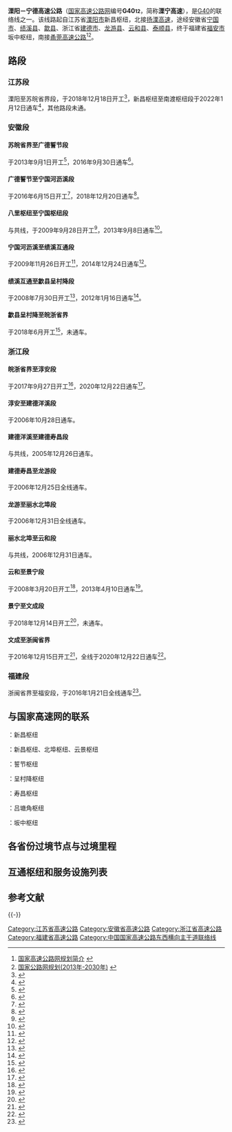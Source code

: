 {{中国高速公路信息框
| 编号 = G4012
| 名称 = 溧阳－宁德高速公路
| 地圖 = 
| 路線簡稱 = 溧宁
| 最近通車日期 = 2022年1月12日
| 规划总里程 = 
| 起點 = [[江苏省|江苏省]][[溧阳市|溧阳市]]新昌枢纽
| 終點 = [[福建省|福建省]][[福安市|福安市]]坂中枢纽
| 出口處數 = 
| 服务区数 = 
}}
'''溧阳－宁德高速公路'''（[[中国国家高速公路网|国家高速公路网]]编号'''G40<small>12</small>'''，简称'''溧宁高速'''），是[[沪陕高速公路|G40]]的联络线之一。该线路起自江苏省[[溧阳市|溧阳市]]新昌枢纽，北接[[扬溧高速|扬溧高速]]，途经安徽省[[宁国市|宁国市]]、[[绩溪县|绩溪县]]、[[歙县|歙县]]、浙江省[[建德市|建德市]]、[[龙游县|龙游县]]、[[云和县|云和县]]、[[泰顺县|泰顺县]]，终于福建省[[福安市|福安市]]坂中枢纽，南接[[甬莞高速公路|甬莞高速公路]]<ref>[http://zfxxgk.ndrc.gov.cn/PublicItemView.aspx?ItemID={4f589ce2-c398-4770-858d-3036b98fa405} 国家高速公路网规划简介] {{webarchive|url=https://web.archive.org/web/20160306182347/http://zfxxgk.ndrc.gov.cn/publicitemview.aspx?itemid=%7B4f589ce2-c398-4770-858d-3036b98fa405%7D |date=2016-03-06 }}</ref><ref>[http://zfxxgk.ndrc.gov.cn/PublicItemView.aspx?ItemID={93c7d13b-aa0d-4beb-955e-268adade8a8f} 国家公路网规划(2013年-2030年)] {{webarchive|url=https://web.archive.org/web/20161016051120/http://zfxxgk.ndrc.gov.cn/PublicItemView.aspx?ItemID=%7B93c7d13b-aa0d-4beb-955e-268adade8a8f%7D |date=2016-10-16 }}</ref>。

== 路段 ==
===江苏段===
{{Main|溧黄高速公路}}
溧阳至苏皖省界段，于2018年12月18日开工<ref>{{cite news |author1=石小磊 |title=我省再开工两条高速公路 苏皖再增高速通道 |url=http://epaper.yzwb.net/html_t/2018-12/20/content_499345.htm |accessdate=2019-01-20 |work=扬子晚报 |date=2018-12-20 |page=A2 |language=zh-cn |archive-url=https://web.archive.org/web/20190120194615/http://epaper.yzwb.net/html_t/2018-12/20/content_499345.htm |archive-date=2019-01-20 |dead-url=yes }}</ref>，新昌枢纽至南渡枢纽段于2022年1月12日通车<ref>{{Cite web|title=江苏省交通运输厅门户网站 交通要闻 溧宁高速新昌枢纽至南渡南枢纽段开通 高淳溧阳新增高速环路|url=http://jtyst.jiangsu.gov.cn/art/2022/1/12/art_41904_10315103.html|access-date=2022-01-15|work=jtyst.jiangsu.gov.cn|archive-date=2022-01-15|archive-url=https://web.archive.org/web/20220115020734/http://jtyst.jiangsu.gov.cn/art/2022/1/12/art_41904_10315103.html|dead-url=no}}</ref>，其他路段未通。
===安徽段===
{{Main|溧黄高速公路|建黄高速公路}}
====苏皖省界至广德誓节段====
于2013年9月1日开工<ref>{{Cite web |url = http://news.newsxc.com/shizhixinwen/2013-09-04/127472.html |title = 溧广高速公路试验段同时在郎溪广德两地开工 |date = 2013-09-04 |publisher = 宣城新闻网 |language = zh-cn |accessdate = 2015-01-21 |archiveurl = https://web.archive.org/web/20150121192909/http://news.newsxc.com/shizhixinwen/2013-09-04/127472.html |archivedate = 2015-01-21 }}</ref>，2016年9月30日通车<ref>{{cite web|author1=陈欣然|title=安徽省对接长三角再添一条快速通道 溧阳至广德高速安徽段通车试运营|url=http://ah.anhuinews.com/system/2016/09/30/007474682.shtml|website=中安在线|accessdate=2016-12-18|date=2016-10-01|archive-url=https://web.archive.org/web/20161220155354/http://ah.anhuinews.com/system/2016/09/30/007474682.shtml|archive-date=2016-12-20|dead-url=yes}}</ref>。
====广德誓节至宁国河沥溪段====
于2016年6月15日开工<ref>{{cite web|author1=|title=广宁高速破土动工|url=http://www.ngcm.cn/articleview/2016-6-15/article_view_41653.htm|website=宁国传媒网|accessdate=2017-11-18|date=2016-06-15|archive-url=https://web.archive.org/web/20171201030554/http://www.ngcm.cn/articleview/2016-6-15/article_view_41653.htm|archive-date=2017-12-01|dead-url=yes}}</ref>，2018年12月20日通车<ref>{{Cite web|title=广宁高速公路建成通车|url=http://www.ahgsjl.com/Show.aspx?ID=c60648c1-c8a4-4ca4-a052-ff36774acb81|accessdate=2019-11-26|work=www.ahgsjl.com|archive-date=2020-01-20|archive-url=https://web.archive.org/web/20200120012551/http://www.ahgsjl.com/Show.aspx?ID=c60648c1-c8a4-4ca4-a052-ff36774acb81|dead-url=no}}</ref>。
====八里枢纽至宁国枢纽段====
与{{China Expwy Name|S05|P=Anhui}}共线，于2009年9月28日开工<ref>{{Cite web |url = http://ah.anhuinews.com/system/2009/09/29/002347875.shtml |title = 宁宣杭高速公路宣城至宁国段开工 |date = 2009-09-29 |publisher = 中安在线 |language = zh-cn |accessdate = 2020-03-02 |archive-url = https://web.archive.org/web/20150121184315/http://ah.anhuinews.com/system/2009/09/29/002347875.shtml |archive-date = 2015-01-21 |dead-url = yes }}</ref>，2013年9月8日通车<ref>{{Cite web |url = http://ah.anhuinews.com/qmt/system/2013/09/09/006056075.shtml |title = 宣城至宁国高速9月8日通车试运营 |date = 2013-09-09 |publisher = 中安在线 |language = zh-cn |accessdate = 2020-03-02 |archive-url = https://web.archive.org/web/20150121183620/http://ah.anhuinews.com/qmt/system/2013/09/09/006056075.shtml |archive-date = 2015-01-21 |dead-url = yes }}</ref>。
====宁国河沥溪至绩溪互通段====
于2009年11月26日开工<ref>{{Cite web |url = http://ah.anhuinews.com/qmt/system/2009/11/27/002448088.shtml |title = 扬绩高速公路宁绩段开工建设 |date = 2009-11-27 |publisher = 中安在线 |language = zh-cn |accessdate = 2015-01-21 |archive-url = https://web.archive.org/web/20160304093405/http://ah.anhuinews.com/qmt/system/2009/11/27/002448088.shtml |archive-date = 2016-03-04 |dead-url = yes }}</ref>，2014年12月24日通车<ref>{{cite web|author1=吴改|author2=白云磊|title=宁绩高速今日正式通车 两地车程缩短为40分钟 我省通往长三角又一条快速通道|url=http://ah.anhuinews.com/system/2014/12/24/006635312.shtml|website=中安在线|accessdate=2016-12-18|date=2014-12-24|archive-url=https://web.archive.org/web/20161220155358/http://ah.anhuinews.com/system/2014/12/24/006635312.shtml|archive-date=2016-12-20|dead-url=yes}}</ref>。
====绩溪互通至歙县呈村降段====
于2008年7月30日开工<ref>{{Cite web |url = http://ah.anhuinews.com/system/2008/07/30/002078872.shtml |title = 宣黄高速一期今天正式动工 |date = 2008-07-30 |publisher = 中安在线 |language = zh-cn |accessdate = 2015-01-21 |archive-url = https://web.archive.org/web/20150121184133/http://ah.anhuinews.com/system/2008/07/30/002078872.shtml |archive-date = 2015-01-21 |dead-url = yes }}</ref>，2012年1月16日通车<ref>{{cite web|author1=王玉|title=绩黄高速通车试运营|url=http://ah.anhuinews.com/system/2012/01/17/004714299.shtml|website=中安在线|accessdate=2016-12-18|date=2012-01-17|archive-url=https://web.archive.org/web/20161220155338/http://ah.anhuinews.com/system/2012/01/17/004714299.shtml|archive-date=2016-12-20|dead-url=yes}}</ref>。
====歙县呈村降至皖浙省界====
于2018年6月开工<ref>{{Cite news|url=http://www.ahyouth.com/news/20200313/1436139.shtml|title=黄千高速岳黄项目复工在即|author=|date=2020-03-13|accessdate=2020-05-06|archive-date=2020-09-13|archive-url=https://web.archive.org/web/20200913032953/http://www.ahyouth.com/news/20200313/1436139.shtml|dead-url=no}}</ref>，未通车。
===浙江段===
{{Main|千黄高速公路|杭新景高速公路|龙丽高速公路|丽龙庆高速公路|丽温高速公路|泰顺支线高速公路}}
====皖浙省界至淳安段====
于2017年9月27日开工<ref>{{cite web |author1=吴佳妮 |title=千黄高速淳安段全面开工 3年后千岛湖到黄山仅1小时 |url=http://hangzhou.zjol.com.cn/system/2017/09/27/021601562.shtml |website=浙江在线网 |accessdate=2019-01-20 |language=zh-cn |date=2017-09-27 |archive-url=https://web.archive.org/web/20190519070328/http://hangzhou.zjol.com.cn/system/2017/09/27/021601562.shtml |archive-date=2019-05-19 |dead-url=no }}</ref>，2020年12月22日通车<ref>{{Cite web|title=千黄高速12月22日通车 淳安威坪正式进入高速时代-杭州新闻中心-杭州网|url=https://hznews.hangzhou.com.cn/chengshi/content/2020-12/22/content_7878129.html|accessdate=2020-12-22|work=hznews.hangzhou.com.cn|archive-date=2020-12-22|archive-url=https://web.archive.org/web/20201222010019/https://hznews.hangzhou.com.cn/chengshi/content/2020-12/22/content_7878129.html|dead-url=no}}</ref>。
====淳安至建德洋溪段====
于2006年10月28日通车。
====建德洋溪至建德寿昌段====
与{{China Expwy Name|G6021}}共线，2005年12月26日通车。
====建德寿昌至龙游段====
于2006年12月25日全线通车。
====龙游至丽水北埠段====
于2006年12月31日全线通车。
====丽水北埠至云和段====
与{{China Expwy Name|G25}}共线，2006年12月31日通车。
====云和至景宁段====
于2008年3月20日开工<ref>{{cite web|author1=丽水日报|title=龙丽温（泰）高速公路云景段昨开建|url=http://www.lishui.gov.cn/zfzx/tpxx/200803/t20080321_834106.html|website=丽水市政府网|accessdate=2016-12-18|date=2008-03-21|archive-url=https://web.archive.org/web/20161220173949/http://www.lishui.gov.cn/zfzx/tpxx/200803/t20080321_834106.html|archive-date=2016-12-20|dead-url=yes}}</ref>，2013年4月10日通车<ref>{{cite web|author1=夏丹|author2=张帆|author3=叶尚蓉|title=云景高速公路正式开通 畲乡融入“四小时经济圈”|url=http://zjnews.zjol.com.cn/05zjnews/system/2013/04/11/019271824.shtml|website=浙江在线|accessdate=2016-12-18|date=2013-04-11|archive-url=https://web.archive.org/web/20161220184358/http://zjnews.zjol.com.cn/05zjnews/system/2013/04/11/019271824.shtml|archive-date=2016-12-20|dead-url=no}}</ref>。
====景宁至文成段====
于2018年12月14日开工<ref>{{cite web |title=景文高速开工建设 |url=http://www.zj.gov.cn/art/2018/12/24/art_13104_2299939.html |website=浙江省政府网 |accessdate=2019-01-20 |date=2018-12-24 |archive-url=https://web.archive.org/web/20190121010736/http://www.zj.gov.cn/art/2018/12/24/art_13104_2299939.html |archive-date=2019-01-21 |dead-url=no }}</ref>，未通车。
====文成至浙闽省界====
于2016年12月15日开工<ref>{{cite web|author1=浙江省交通运输厅|title=龙丽温高速文泰段于12月15日开工|url=http://www.zjt.gov.cn/art/2016/12/16/art_17_968201.html|website=浙江交通|accessdate=2016-12-18|date=2016-12-16|deadurl=yes|archiveurl=https://web.archive.org/web/20161220153225/http://www.zjt.gov.cn/art/2016/12/16/art_17_968201.html|archivedate=2016-12-20}}</ref>，全线于2020年12月22日通车<ref>{{Cite web|title=文泰高速通车|url=http://www.wenzhou.gov.cn/art/2020/12/22/art_1217829_59037723.html|access-date=2022-01-03|work=www.wenzhou.gov.cn|archive-date=2022-01-03|archive-url=https://web.archive.org/web/20220103144228/http://www.wenzhou.gov.cn/art/2020/12/22/art_1217829_59037723.html|dead-url=no}}</ref>。
===福建段===
{{Main|福寿高速公路}}
浙闽省界至福安段，于2016年1月21日全线通车<ref>{{cite web|author1=李思玲|author2=杨新勇|title=福寿高速公路今日全线通车 设有2个出入口|url=http://www.hxnews.com/news/fj/fz/201601/21/811107.shtml|website=海峡网|accessdate=2016-12-18|date=2016-01-21|archive-url=https://web.archive.org/web/20161220174225/http://www.hxnews.com/news/fj/fz/201601/21/811107.shtml|archive-date=2016-12-20|dead-url=no}}</ref>。

==与国家高速网的联系==
{{China Expwy Name|G4011}}：新昌枢纽

{{China Expwy Name|G25}}：新昌枢纽、北埠枢纽、云景枢纽

{{China Expwy Name|G50}}：誓节枢纽

{{China Expwy Name|G56}}：呈村降枢纽

{{China Expwy Name|G6021}}：寿昌枢纽

{{China Expwy Name|G60}}：吕塘角枢纽

{{China Expwy Name|G1523}}：坂中枢纽

== 各省份过境节点与过境里程 ==
==互通枢纽和服务设施列表==
{{Start expwy exit box|place=1}}
{{Expwy exit item|type=H|name=新昌|place=[[常州市|常州市]]<br/>[[溧阳市|溧阳市]]|place rows=6|highway connection={{China Expwy Name|G25}}<br/>{{China Expwy Name|G4011}}}}
{{Expwy exit item|type=E|name=南渡|state=U|road connection={{中国国道名|104}}}}
{{Expwy exit item|type=H|name=南渡|highway connection={{China Expwy Name|S68|P=Jiangsu}}}}
{{Expwy exit item|type=E|name=周城|state=U|road connection=金溪路}}
{{Expwy exit item|type=S|name=前宋|state=U}}
{{Expwy exit item|type=E|name=社渚|state=U|road connection={{中国省道名|360|P=江苏}}}}
{{Expwy exit item|type=B|name=苏皖界|state=U|place=苏皖界|place rows=1}}
{{Expwy exit item|type=E|name=临时互通|place=[[宣城市|宣城市]]<br/>[[郎溪县|郎溪县]]|place rows=4|road connection={{中国县道名|021}}}}
{{Expwy exit item|type=T|name=皖苏郎溪主线|comment=未来将拆除}}
{{Expwy exit item|type=E|name=郎溪东|road connection={{中国省道名|202|P=安徽}}<br/>迎宾大道}}
{{Expwy exit item|type=S|name=郎溪}}
{{Expwy exit item|type=H|name=誓节|place=[[宣城市|宣城市]]<br/>[[广德市|广德市]]|place rows=3|highway connection={{China Expwy Name|G50}}}}
{{Expwy exit item|type=S|name=月湾}}
{{Expwy exit item|type=E|name=杨滩|road connection={{中国省道名|203|P=安徽}}}}
{{Expwy exit item|type=H|name=河沥溪|state=C|place=[[宣城市|宣城市]]<br/>[[宁国市|宁国市]]|place rows=5|highway connection={{China Expwy Name|S05|P=Anhui}}|comment=与{{China Expwy Name|S05|P=Anhui}}共线段起点}}
{{Expwy exit item|type=EH|name=宁国|state=C|highway connection={{China Expwy Name|S05|P=Anhui}}|road connection={{中国国道名|329}}<br/>{{中国省道名|104|P=安徽}}|comment=与{{China Expwy Name|S05|P=Anhui}}共线段终点}}
{{Expwy exit item|type=S|name=宁国}}
{{Expwy exit item|type=E|name=甲路|road connection={{中国国道名|233}}}}
{{Expwy exit item|type=E|name=鸿门|alias=胡乐|road connection={{中国国道名|330}}}}
{{Expwy exit item|type=S|name=金沙|place=[[宣城市|宣城市]]<br/>[[绩溪县|绩溪县]]|place rows=4}}
{{Expwy exit item|type=E|name=金沙|road connection={{中国国道名|233}}}}
{{Expwy exit item|type=E|name=绩溪|road connection=来苏北路<br/>西环线}}
{{Expwy exit item|type=S|name=华阳}}
{{Expwy exit item|place=[[黄山市|黄山市]]<br/>[[歙县|歙县]]|place rows=6|type=E|name=歙县东|road connection={{中国国道名|233}}}}
{{Expwy exit item|type=H|name=呈村降|state=C|highway connection={{China Expwy Name|G56}}|comment=与{{China Expwy Name|G56}}共线段起点}}
{{Expwy exit item|type=H|name=呈村降东|state=U|highway connection={{China Expwy Name|G56}}|comment=与{{China Expwy Name|G56}}共线段终点}}
{{Expwy exit item|type=E|name=五渡|state=U}}
{{Expwy exit item|type=S|name=深渡|state=U}}
{{Expwy exit item|type=E|name=武阳|state=U}}
{{Expwy exit item|place=皖浙界|place rows=1|type=B|name=皖浙界|dist start=|state=U}}
{{Expwy exit item|type=E|name=威坪|place=[[杭州市|杭州市]]<br/>[[淳安县|淳安县]]|place rows=7|road connection={{中国县道名|707}}}}
{{Expwy exit item|type=E|name=宋村|road connection={{中国县道名|707}}}}
{{Expwy exit item|type=P|name=千岛湖}}
{{Expwy exit item|type=E|name=汪宅|road connection=环左线}}
{{Expwy exit item|type=E|name=千岛湖|road connection={{中国省道名|302|P=浙江}}}}
{{Expwy exit item|type=E|name=青溪|road connection=睦州大道（{{中国国道名|330}}）}}
{{Expwy exit item|type=E|name=淡竹|road connection={{中国国道名|330}}}}
{{expwy exit item|type=EH|name=新安江|state=C|place=[[杭州市|杭州市]]<br/>[[建德市|建德市]]|place rows=5|highway connection={{China Expwy Name|G6021}}|road connection={{中国国道名|320}}|comment=与{{China Expwy Name|G6021}}共线段起点}}
{{expwy exit item|type=E|name=寿昌|road connection={{中国国道名|320}}|state=C}}
{{expwy exit item|type=H|name=八亩丘|highway connection={{China Expwy Name|G6021}}|comment=与{{China Expwy Name|G6021}}共线段终点|state=C}}
{{expwy exit item|type=E|name=航头|road connection={{中国省道名|305|P=浙江}}}}
{{expwy exit item|type=E|name=大店口|road connection={{中国国道名|320}}}}
{{expwy exit item|type=S|name=龙游|place=[[衢州市|衢州市]]<br/>[[龙游县|龙游县]]|place rows=6}}
{{expwy exit item|type=E|name=龙游北|road connection=龙游支线连接线}}
{{expwy exit item|type=H|name=吕塘角|highway connection={{China Expwy Name|G60}}}}
{{Expwy exit item|type=E|name=龙游南|road connection={{中国省道名|315|P=浙江}}}}
{{Expwy exit item|type=S|name=灵溪}}
{{Expwy exit item|type=E|name=灵溪|road connection={{中国县道名|728}}<br/>青龙路}}
{{Expwy exit item|type=E|place=[[丽水市|丽水市]]<br/>[[遂昌县|遂昌县]]|place rows=5|name=北界|road connection={{中国国道名|528}}}}
{{Expwy exit item|type=E|name=新路湾|road connection={{中国国道名|528}}}}
{{Expwy exit item|type=E|name=遂昌|road connection=水阁路}}
{{Expwy exit item|type=P|name=遂昌}}
{{Expwy exit item|type=E|name=遂昌东|road connection=元立大道（{{中国省道名|222|P=浙江}}）}}
{{Expwy exit item|type=E|name=古市|place=[[丽水市|丽水市]]<br/>[[松阳县|松阳县]]|place rows=4|road connection={{中国县道名|710}}<br/>江南公路}}
{{Expwy exit item|type=S|name=松阳}}
{{Expwy exit item|type=E|name=松阳|road connection=万通大道<br/>江南公路<br/>南环路}}
{{Expwy exit item|type=E|name=象溪|road connection={{中国省道名|222|P=浙江}}}}
{{Expwy exit item|type=H|name=北埠|state=C|place=[[丽水市|丽水市]]<br/>[[莲都区|莲都区]]|place rows=1|highway connection={{China Expwy Name|G25}}|comment=与{{China Expwy Name|G25}}共线段起点}}
{{Expwy exit item|type=E|name=石塘|alias=云和东|state=C|place=[[丽水市|丽水市]]<br/>[[云和县|云和县]]|place rows=4|road connection={{中国省道名|328|P=浙江}}}}
{{Expwy exit item|type=S|name=云和|state=C}}
{{Expwy exit item|type=E|name=云和|state=C|road connection={{中国省道名|322}}}}
{{Expwy exit item|type=H|name=云景|state=C|highway connection={{China Expwy Name|G25}}|comment=与{{China Expwy Name|G25}}共线段终点}}
{{Expwy exit item|type=E|name=景宁北|dist start=537|place=[[丽水市|丽水市]]<br/>[[景宁畲族自治县|景宁畲族自治县]]|place rows=4}}
{{Expwy exit item|type=E|name=景宁南|state=U}}
{{Expwy exit item|type=S|name=澄照|state=U}}
{{Expwy exit item|type=E|name=东坑|state=U|road connection={{中国国道名|235}}}}
{{Expwy exit item|type=E|name=西坑|state=U|place=[[温州市|温州市]]<br/>[[文成县|文成县]]|place rows=4}}
{{Expwy exit item|type=S|name=富岙|state=U}}
{{Expwy exit item|type=H|name=樟台|dist start=604|highway connection={{China Expwy Name|S34|P=Zhejiang}}}}
{{Expwy exit item|type=E|name=珊溪|road connection=峃院线}}
{{Expwy exit item|type=ES|name=南浦溪|place=[[温州市|温州市]]<br/>[[泰顺县|泰顺县]]|place rows=3|road connection=新岭线}}
{{Expwy exit item|type=E|name=筱村|road connection=司筱线}}
{{Expwy exit item|type=E|name=泰顺|dist start=651|road connection=文祥大道}}
{{Expwy exit item|type=B|name=浙闽界|place=浙闽界|place rows=1|dist start=662}}
{{Expwy exit item|type=E|name=寿宁犀溪|place=[[宁德市|宁德市]]<br/>[[寿宁县|寿宁县]]|place rows=4|dist start=665|road connection={{中国国道名|235}}}}
{{Expwy exit item|type=E|name=寿宁|dist start=675|road connection={{中国国道名|235}}}}
{{Expwy exit item|type=S|name=南阳|dist start=678}}
{{Expwy exit item|type=E|name=寿宁斜滩|dist start=696|road connection={{中国省道名|203|P=福建}}<br/>{{中国县道名|942}}}}
{{Expwy exit item|type=E|name=福安社口|place=[[宁德市|宁德市]]<br/>[[福安市|福安市]]|place rows=2|dist start=709|road connection={{中国省道名|203|P=福建}}}}
{{Expwy exit item|type=H|name=坂中|dist start=717|highway connection={{China Expwy Name|G1523}}}}
{{End expwy exit box|place=1}}

==参考文献==
{{Reflist}}

{{-}}
{{Navboxes
|title=中国高速公路
|titlestyle=background: #008000; color:white;
|list1=
{{中国国家高速公路网}}
{{江苏省高速公路}}
{{安徽省高速公路}}
{{浙江省高速公路}}
{{福建省高速公路}}
}}

[[Category:江苏省高速公路|Category:江苏省高速公路]]
[[Category:安徽省高速公路|Category:安徽省高速公路]]
[[Category:浙江省高速公路|Category:浙江省高速公路]]
[[Category:福建省高速公路|Category:福建省高速公路]]
[[Category:中国国家高速公路东西横向主干道联络线|Category:中国国家高速公路东西横向主干道联络线]]